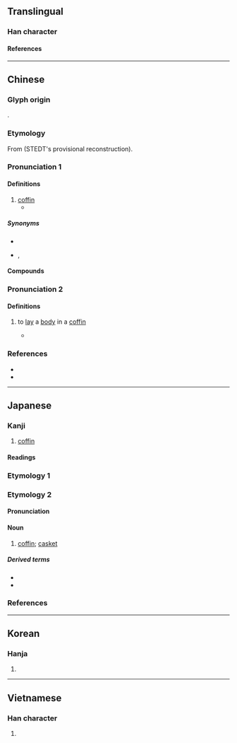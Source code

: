 {{character info}}
==Translingual==

===Han character===
{{Han char|rn=75|rad=木|as=08|sn=12|four=43977|canj=DJRR|ids=⿰木官}}

====References====
{{Han ref|kx=0535.040|dkj=14993|dj=0922.230|hdz=21238.090|uh=68FA}}

----

==Chinese==
{{zh-forms|alt=栕,𣑄}}

===Glyph origin===
{{Han etym}}
{{Han compound|木|官|ls=psc|c1=s|c2=p}}.

===Etymology===
From {{inh|zh|sit-pro|*kwaŋ||trough; boat; box; tray}} (STEDT's provisional reconstruction).

===Pronunciation 1===
{{zh-pron
|m=guān
|m-s=guan1
|dg=гуан1
|c=gun1
|c-t=gon1
|g=guon1
|h=pfs=kôn;gd=guon1
|j=guan1
|mb=guíng
|md=guăng
|mn=koaⁿ/koan
|mn_note=koaⁿ - vernacular; koan - literary
|mn-t=guan1
|w=1kuoe
|x=gonn1
|mc=1
|oc=1
|ma=
|cat=n
}}

====Definitions====
{{zh-hanzi}}

# [[coffin]]
#* {{zh-x|鯉 也 死，有 棺 而 無 椁。|There was Li; when he died, he had a '''coffin''' but no outer shell.|ref=Lunyu}}

=====Synonyms=====
{{zh-dial|棺材}}
* {{zh-l|壽棺}}
* {{q|Min Nan}} {{zh-l|杉板}}, {{zh-l|薄板仔}}

====Compounds====
{{zh-der|棺材|棺槨|棺木|封棺|大劈棺|懸棺葬|沒底棺材|棺材瓤子|石棺|棺柩|棺材板|棺材本|瓦棺篆鼎|桐棺三寸|棺材楦子|棺罩|棺材座子|糊假棺|蓋棺論定|金棺|進棺材|老棺材|蓋棺事定|一棺之土|同棺|命棺|大棺|屬棺|弔棺|斲棺|杝棺|東園梓棺|桐棺|梓棺|棺中懸鏡|棺具|棺函|棺器|棺屍|棺斂|棺材穰子|棺束|棺椑|棺槥|棺櫝|棺櫬|棺殮|棺殯槨葬|棺蓋|棺衾|棺郭|棺釘|棺錢|棺題|棺飾|正棺|殯棺|水晶棺|玉棺|瓦棺|白玉棺|蓋棺|蓋棺定論|裏棺|起棺|輿棺|通替棺|采棺|闔棺|革棺|飾棺}}

===Pronunciation 2===
{{zh-pron
|m=guān,guàn
|mc=2
|oc=n,2
|cat=v
}}

====Definitions====
{{zh-hanzi}}

# {{lb|zh|literary}} to [[lay]] a [[body]] in a [[coffin]]
#* {{zh-x|為 其 所 得 者，棺 而 出 之。|ref=Zuozhuan}}

===References===
* {{R:yue:Hanzi}}
* {{R:twedu|A01952}}

----

==Japanese==

===Kanji===
{{ja-kanji|grade=c|rs=木08}}

# [[coffin]]

====Readings====
{{ja-readings
|goon=かん<くわん
|kanon=かん<くわん
|kun=ひつぎ-
}}

===Etymology 1===
{{ja-kanjitab|ひつぎ|yomi=k}}
{{ja-see|ひつぎ}}

===Etymology 2===
{{ja-kanjitab|かん|yomi=o}}

====Pronunciation====
{{ja-pron|かん|y=o|acc=1|acc_ref=DJR}}

====Noun====
{{ja-noun|かん|hhira=くわん}}

# [[coffin]]; [[casket]]

=====Derived terms=====
* {{ja-r|棺を蓋う|かん を おお.う}}
* {{ja-r|棺を蓋いて事定まる|かん を おおいて こと さだまる}}

===References===
<references/>

----

==Korean==

===Hanja===
{{ko-hanja-search}}
{{ko-hanja|널|관}}

# {{hanja form of|관|coffin}}

----

==Vietnamese==

===Han character===
{{vi-readings|rs=木08|reading=quan}}

# {{rfdef|vi|sort=木08}}
